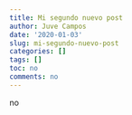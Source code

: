 ```yaml
---
title: Mi segundo nuevo post
author: Juve Campos
date: '2020-01-03'
slug: mi-segundo-nuevo-post
categories: []
tags: []
toc: no
comments: no
---
```



<!--more-->

no
